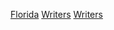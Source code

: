 {{Commons category|Writers from Florida}}

{{CategoryTOC}}
[[Category:美國各州作家|Florida]]
[[Category:佛羅里達州文化|Writers]]
[[Category:各職業佛羅里達州人‎|Writers]]